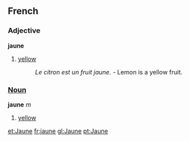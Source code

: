 ==French==
===Adjective===
'''jaune'''

# [[yellow]]
#: ''Le citron est un fruit jaune.'' - Lemon is a yellow fruit.

===[[Noun]]===
'''jaune''' ''m''

#[[yellow]]

[[et:Jaune]]
[[fr:jaune]]
[[gl:Jaune]]
[[pt:Jaune]]